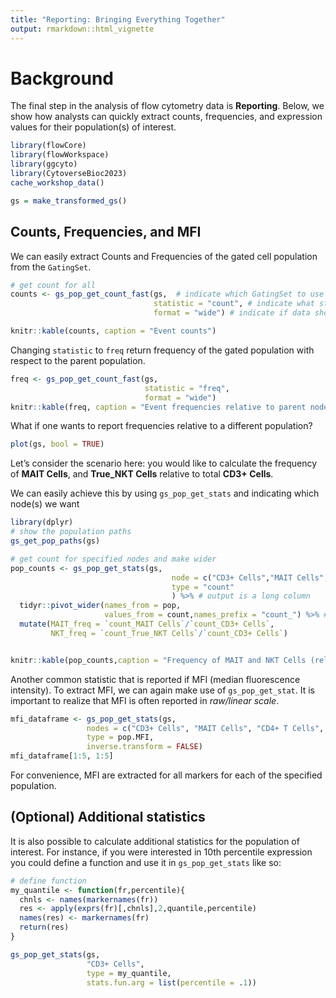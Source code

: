 ```yaml
---
title: "Reporting: Bringing Everything Together"
output: rmarkdown::html_vignette
---
```


# Background

The final step in the analysis of flow cytometry data is **Reporting**. Below, we show how analysts can quickly extract counts, frequencies, and expression values for their population(s) of interest.

```r
library(flowCore)
library(flowWorkspace)
library(ggcyto)
library(CytoverseBioc2023)
cache_workshop_data()
```

```r
gs = make_transformed_gs()
```

## Counts, Frequencies, and MFI

We can easily extract Counts and Frequencies of the gated cell population from the `GatingSet`. 

```r
# get count for all
counts <- gs_pop_get_count_fast(gs,  # indicate which GatingSet to use
                                statistic = "count", # indicate what statistic is requested
                                format = "wide") # indicate if data should be in wide (samples are columns) or long (each node for each sample gets a row) format

knitr::kable(counts, caption = "Event counts")
```

Changing `statistic` to `freq` return frequency of the gated population with respect to the parent population. 

```r
freq <- gs_pop_get_count_fast(gs,
                              statistic = "freq",
                              format = "wide")
knitr::kable(freq, caption = "Event frequencies relative to parent node")
```

What if one wants to report frequencies relative to a different population?

```r
plot(gs, bool = TRUE)
```

Let's consider the scenario here: you would like to calculate the frequency of **MAIT Cells**, and **True_NKT Cells** relative to total **CD3+ Cells**.

We can easily achieve this by using `gs_pop_get_stats` and indicating which node(s) we want

```r
library(dplyr)
# show the population paths
gs_get_pop_paths(gs)

# get count for specified nodes and make wider 
pop_counts <- gs_pop_get_stats(gs,
                                    node = c("CD3+ Cells","MAIT Cells", "True_NKT Cells"),
                                    type = "count"
                                    ) %>% # output is a long column
  tidyr::pivot_wider(names_from = pop, 
                     values_from = count,names_prefix = "count_") %>% # convert to wide
  mutate(MAIT_freq = `count_MAIT Cells`/`count_CD3+ Cells`,
         NKT_freq = `count_True_NKT Cells`/`count_CD3+ Cells`)


knitr::kable(pop_counts,caption = "Frequency of MAIT and NKT Cells (relative to CD3+ T Cells)")
```

Another common statistic that is reported if MFI (median fluorescence intensity). To extract MFI, we can again make use of `gs_pop_get_stat`. It is important to realize that MFI is often reported in *raw/linear scale*. 

```r
mfi_dataframe <- gs_pop_get_stats(gs,
                 nodes = c("CD3+ Cells", "MAIT Cells", "CD4+ T Cells", "CD8+ T Cells"),
                 type = pop.MFI,
                 inverse.transform = FALSE)
mfi_dataframe[1:5, 1:5]

```
For convenience, MFI are extracted for all markers for each of the specified population. 

## (Optional) Additional statistics

It is also possible to calculate additional statistics for the population of interest. For instance, if you were interested in 10th percentile expression you could define a function and use it in `gs_pop_get_stats` like so:

```r
# define function
my_quantile <- function(fr,percentile){
  chnls <- names(markernames(fr))
  res <- apply(exprs(fr)[,chnls],2,quantile,percentile)
  names(res) <- markernames(fr)
  return(res)
}

gs_pop_get_stats(gs,
                 "CD3+ Cells",
                 type = my_quantile,
                 stats.fun.arg = list(percentile = .1))

```


